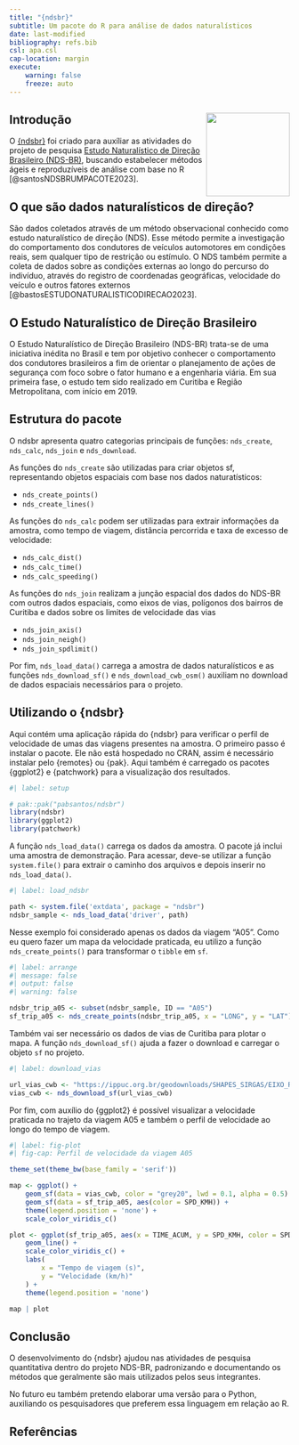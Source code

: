 ```yaml
---
title: "{ndsbr}"
subtitle: Um pacote do R para análise de dados naturalísticos
date: last-modified
bibliography: refs.bib
csl: apa.csl
cap-location: margin
execute:
    warning: false
    freeze: auto
---
```


## Introdução <img src="https://pabsantos.github.io/ndsbr/reference/figures/README-ndsbr.png" align="right" width="150" />

O [{ndsbr}](https://pabsantos.github.io/ndsbr/){target="_blank"} foi criado para auxíliar as atividades do projeto de pesquisa [Estudo Naturalístico de Direção Brasileiro (NDS-BR)](https://tecnologia.ufpr.br/ceppur/estudo-naturalistico-de-direcao-brasileiro/){target="_blank"}, buscando estabelecer métodos ágeis e reproduzíveis de análise com base no R [@santosNDSBRUMPACOTE2023].

## O que são dados naturalísticos de direção?

São dados coletados através de um método observacional conhecido como estudo naturalístico de direção (NDS). Esse método permite a investigação do comportamento dos condutores de veículos automotores em condições reais, sem qualquer tipo de restrição ou estímulo. O NDS também permite a coleta de dados sobre as condições externas ao longo do percurso do indivíduo, através do registro de coordenadas geográficas, velocidade do veículo e outros fatores externos [@bastosESTUDONATURALISTICODIRECAO2023].

## O Estudo Naturalístico de Direção Brasileiro

O Estudo Naturalístico de Direção Brasileiro (NDS-BR) trata-se de uma iniciativa inédita no Brasil e tem por objetivo conhecer o comportamento dos condutores brasileiros a fim de orientar o planejamento de ações de segurança com foco sobre o fator humano e a engenharia viária. Em sua primeira fase, o estudo tem sido realizado em Curitiba e Região Metropolitana, com início em 2019.

## Estrutura do pacote

O ndsbr apresenta quatro categorias principais de funções: `nds_create`, `nds_calc`, `nds_join` e `nds_download`.

As funções do `nds_create` são utilizadas para criar objetos sf, representando objetos espaciais com base nos dados naturatísticos:

- `nds_create_points()`
- `nds_create_lines()`

As funções do `nds_calc` podem ser utilizadas para extrair informações da amostra, como tempo de viagem, distância percorrida e taxa de excesso de velocidade:

- `nds_calc_dist()`
- `nds_calc_time()`
- `nds_calc_speeding()`

As funções do `nds_join` realizam a junção espacial dos dados do NDS-BR com outros dados espaciais, como eixos de vias, polígonos dos bairros de Curitiba e dados sobre os limites de velocidade das vias

- `nds_join_axis()`
- `nds_join_neigh()`
- `nds_join_spdlimit()`

Por fim, `nds_load_data()` carrega a amostra de dados naturalísticos e as funções `nds_download_sf()` e `nds_download_cwb_osm()` auxiliam no download de dados espaciais necessários para o projeto. 

## Utilizando o {ndsbr}

Aqui contém uma aplicação rápida do {ndsbr} para verificar o perfil de velocidade de umas das viagens presentes na amostra. O primeiro passo é instalar o pacote. Ele não está hospedado no CRAN, assim é necessário instalar pelo {remotes} ou {pak}. Aqui também é carregado os pacotes {ggplot2} e {patchwork} para a visualização dos resultados.

```r
#| label: setup

# pak::pak("pabsantos/ndsbr")
library(ndsbr)
library(ggplot2)
library(patchwork)
```

A função `nds_load_data()` carrega os dados da amostra. O pacote já inclui uma amostra de demonstração. Para acessar, deve-se utilizar a função `system.file()` para extrair o caminho dos arquivos e depois inserir no `nds_load_data()`.

```r
#| label: load_ndsbr

path <- system.file('extdata', package = "ndsbr")
ndsbr_sample <- nds_load_data('driver', path)
```

Nesse exemplo foi considerado apenas os dados da viagem "A05". Como eu quero fazer um mapa da velocidade praticada, eu utilizo a função `nds_create_points()` para transformar o `tibble` em `sf`.

```r
#| label: arrange
#| message: false
#| output: false
#| warning: false

ndsbr_trip_a05 <- subset(ndsbr_sample, ID == "A05")
sf_trip_a05 <- nds_create_points(ndsbr_trip_a05, x = "LONG", y = "LAT")
```

Também vai ser necessário os dados de vias de Curitiba para plotar o mapa. A função `nds_download_sf()` ajuda a fazer o download e carregar o objeto `sf` no projeto. 

```r
#| label: download_vias

url_vias_cwb <- "https://ippuc.org.br/geodownloads/SHAPES_SIRGAS/EIXO_RUA_SIRGAS.zip"
vias_cwb <- nds_download_sf(url_vias_cwb)
```

Por fim, com auxílio do {ggplot2} é possível visualizar a velocidade praticada no trajeto da viagem A05 e também o perfil de velocidade ao longo do tempo de viagem.

```r
#| label: fig-plot
#| fig-cap: Perfil de velocidade da viagem A05

theme_set(theme_bw(base_family = 'serif'))

map <- ggplot() +
    geom_sf(data = vias_cwb, color = "grey20", lwd = 0.1, alpha = 0.5) +
    geom_sf(data = sf_trip_a05, aes(color = SPD_KMH)) +
    theme(legend.position = 'none') +
    scale_color_viridis_c()

plot <- ggplot(sf_trip_a05, aes(x = TIME_ACUM, y = SPD_KMH, color = SPD_KMH)) +
    geom_line() +
    scale_color_viridis_c() +
    labs(
        x = "Tempo de viagem (s)",
        y = "Velocidade (km/h)"
    ) +
    theme(legend.position = 'none')

map | plot
```

## Conclusão

O desenvolvimento do {ndsbr} ajudou nas atividades de pesquisa quantitativa dentro do projeto NDS-BR, padronizando e documentando os métodos que geralmente são mais utilizados pelos seus integrantes.

No futuro eu também pretendo elaborar uma versão para o Python, auxiliando os pesquisadores que preferem essa linguagem em relação ao R.

## Referências